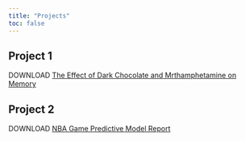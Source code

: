 ```yaml
---
title: "Projects"
toc: false
---
```


## Project 1

DOWNLOAD [The Effect of Dark Chocolate and Mrthamphetamine on Memory](/The Effect of Dark Chocolate and Mrthamphetamine on Memory.pdf)

## Project 2

DOWNLOAD [NBA Game Predictive Model Report](/NBA Game Predictive Model Report.pdf)

